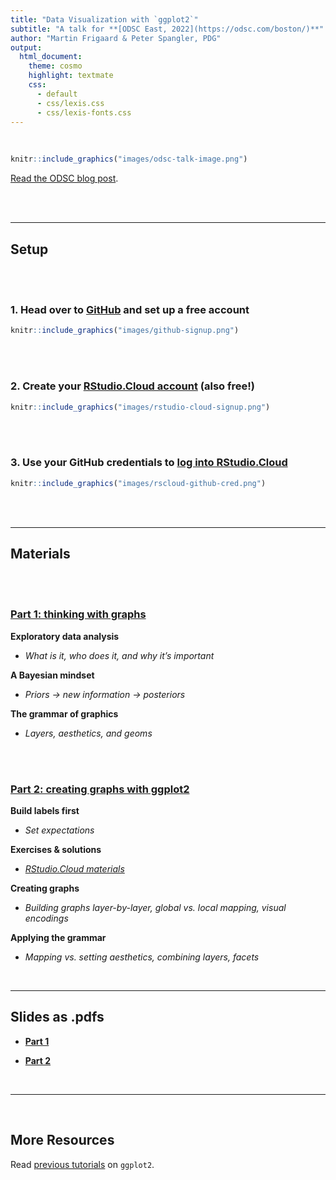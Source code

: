 ```yaml
---
title: "Data Visualization with `ggplot2`"
subtitle: "A talk for **[ODSC East, 2022](https://odsc.com/boston/)**"
author: "Martin Frigaard & Peter Spangler, PDG"
output:
  html_document:
    theme: cosmo
    highlight: textmate
    css:
      - default
      - css/lexis.css
      - css/lexis-fonts.css
---
```


<br>

```r
knitr::include_graphics("images/odsc-talk-image.png")
```

[Read the ODSC blog post](https://opendatascience.com/ggplot2-a-framework-for-thinking-with-graphs/).

<br><br>



***

## Setup

<br><br>

### 1. Head over to [GitHub](https://github.com/) and set up a free account

```r
knitr::include_graphics("images/github-signup.png")
```

<br><br>

### 2. Create your [RStudio.Cloud account](https://rstudio.cloud/plans/free) (also free!)


```r
knitr::include_graphics("images/rstudio-cloud-signup.png")
```

<br><br>

### 3. Use your GitHub credentials to [log into RStudio.Cloud](https://client.login.rstudio.cloud/oauth/register?redirect=https%3A%2F%2Fclient.login.rstudio.cloud%2Foauth%2Flogin%3Fshow_auth%3D0%26show_login%3D0) 

```r
knitr::include_graphics("images/rscloud-github-cred.png")
```

<br><br>

***

## Materials 

<br><br>

### [Part 1: thinking with graphs](https://mjfrigaard.github.io/odsc-ggplot2-2022/ggplot2-slides-01.html#1)

**Exploratory data analysis**

- *What is it, who does it, and why it's important*

**A Bayesian mindset**

- *Priors -> new information -> posteriors*

**The grammar of graphics**

- *Layers, aesthetics, and geoms*

<br><br>
  
### [Part 2: creating graphs with ggplot2](https://mjfrigaard.github.io/odsc-ggplot2-2022/ggplot2-slides-02.html#1) 

**Build labels first**

- *Set expectations*

**Exercises & solutions**

- *[RStudio.Cloud materials](https://rstudio.cloud/spaces/225054/content/all?sort=name_asc)*

**Creating graphs**

- *Building graphs layer-by-layer, global vs. local mapping, visual encodings*

**Applying the grammar**

- *Mapping vs. setting aesthetics, combining layers, facets*

<br>

***

## Slides as .pdfs

+ **[Part 1](https://github.com/mjfrigaard/odsc-ggplot2-2022/blob/gh-pages/pdfs/ggplot2-slides-01.pdf)**

+ **[Part 2](https://github.com/mjfrigaard/odsc-ggplot2-2022/blob/gh-pages/pdfs/ggplot2-slides-02.pdf)**

<br>

***

<br>

## More Resources 


Read [previous tutorials](https://www.storybench.org/getting-started-data-visualization-r-using-ggplot2/) on `ggplot2`.  
